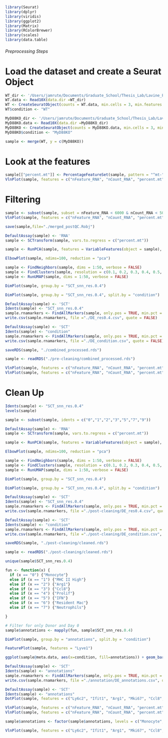```r
library(Seurat)
library(dplyr)
library(viridis)
library(ggplot2)
library(Matrix)
library(RColorBrewer)
library(scales)
library(data.table)
```

###### Preprocessing Steps

# Load the dataset and create a Seurat Object
```r
WT_dir <- '/Users/jamrute/Documents/Graduate_School/Thesis_Lab/Lavine_Projects/Secondary/Ben_transplant/MyD88_KO/Matrices/Wildtype-WT/filtered_feature_bc_matrix/'
WT.data <- Read10X(data.dir =WT_dir)
WT <- CreateSeuratObject(counts = WT.data, min.cells = 3, min.features = 200)
WT$condition <- "WT"

MyD88KO_dir <- '/Users/jamrute/Documents/Graduate_School/Thesis_Lab/Lavine_Projects/Secondary/Ben_transplant/MyD88_KO/Matrices/MyD88_Day_3KO/filtered_feature_bc_matrix/'
MyD88KO.data <- Read10X(data.dir =MyD88KO_dir)
MyD88KO <- CreateSeuratObject(counts = MyD88KO.data, min.cells = 3, min.features = 200)
MyD88KO$condition <- "MyD88KO"

sample <- merge(WT, y = c(MyD88KO))
```

# Look at the features
```r
sample[["percent.mt"]] <- PercentageFeatureSet(sample, pattern = "^mt-")
VlnPlot(sample, features = c("nFeature_RNA", "nCount_RNA", "percent.mt"), ncol = 3, group.by = "orig.ident")
```

# Filtering
```r
sample <- subset(sample, subset = nFeature_RNA < 6000 & nCount_RNA < 50000 & percent.mt < 10)
VlnPlot(sample, features = c("nFeature_RNA", "nCount_RNA", "percent.mt"), ncol = 3, group.by = "condition")
```

```r
save(sample,file="./merged_postQC.Robj")
```

```r
DefaultAssay(sample) <- 'RNA'
sample <- SCTransform(sample, vars.to.regress = c("percent.mt"))
```

```r
sample <- RunPCA(sample, features = VariableFeatures(object = sample), npcs=100, verbose=TRUE)
```

```r
ElbowPlot(sample, ndims=100, reduction = "pca")
```

```r
sample <- FindNeighbors(sample, dims = 1:50, verbose = FALSE)
sample <- FindClusters(sample, resolution = c(0.1, 0.2, 0.3, 0.4, 0.5, 0.6, 0.7, 0.8), verbose = FALSE)
sample <- RunUMAP(sample, dims = 1:50, verbose = FALSE)
```

```r
DimPlot(sample, group.by = "SCT_snn_res.0.4")
```

```r
DimPlot(sample, group.by = "SCT_snn_res.0.4", split.by = "condition")
```

```r
DefaultAssay(sample) <- 'SCT'
Idents(sample) <- "SCT_snn_res.0.4"
sample.rnamarkers <- FindAllMarkers(sample, only.pos = TRUE, min.pct = 0.1, logfc.threshold = 0.25)
write.csv(sample.rnamarkers, file ="./DE_res0.4.csv", quote = FALSE)
```

```r
DefaultAssay(sample) <- 'SCT'
Idents(sample) <- "condition"
sample.rnamarkers <- FindAllMarkers(sample, only.pos = TRUE, min.pct = 0.1, logfc.threshold = 0.25)
write.csv(sample.rnamarkers, file ="./DE_condition.csv", quote = FALSE)
```

```r
saveRDS(sample, "./combined_processed.rds")
```

```r
sample <- readRDS("./pre-cleaning/combined_processed.rds")
```

```r
VlnPlot(sample, features = c("nFeature_RNA", "nCount_RNA", "percent.mt"), ncol = 3, group.by = "condition")
VlnPlot(sample, features = c("nFeature_RNA", "nCount_RNA", "percent.mt"), ncol = 3, group.by = "SCT_snn_res.0.4")
```
# Clean Up

```r
Idents(sample) <- "SCT_snn_res.0.4"
levels(sample)
```

```r
sample <- subset(sample, idents = c("0","1","2","3","5","7","9"))
```

```r
DefaultAssay(sample) <- 'RNA'
sample <- SCTransform(sample, vars.to.regress = c("percent.mt"))
```

```r
sample <- RunPCA(sample, features = VariableFeatures(object = sample), npcs=100, verbose=FALSE)
```

```r
ElbowPlot(sample, ndims=100, reduction = "pca")
```

```r
sample <- FindNeighbors(sample, dims = 1:50, verbose = FALSE)
sample <- FindClusters(sample, resolution = c(0.1, 0.2, 0.3, 0.4, 0.5, 0.6, 0.7, 0.8), verbose = FALSE)
sample <- RunUMAP(sample, dims = 1:50, verbose = FALSE)
```

```r
DimPlot(sample, group.by = "SCT_snn_res.0.4")
```

```r
DimPlot(sample, group.by = "SCT_snn_res.0.4", split.by = "condition")
```

```r
DefaultAssay(sample) <- 'SCT'
Idents(sample) <- "SCT_snn_res.0.4"
sample.rnamarkers <- FindAllMarkers(sample, only.pos = TRUE, min.pct = 0.1, logfc.threshold = 0.25)
write.csv(sample.rnamarkers, file ="./post-cleaning/DE_res0.4.csv", quote = FALSE)
```

```r
DefaultAssay(sample) <- 'SCT'
Idents(sample) <- "condition"
sample.rnamarkers <- FindAllMarkers(sample, only.pos = TRUE, min.pct = 0.1, logfc.threshold = 0.25)
write.csv(sample.rnamarkers, file ="./post-cleaning/DE_condition.csv", quote = FALSE)
```

```r
saveRDS(sample, "./post-cleaning/cleaned.rds")
```

```r
sample <- readRDS("./post-cleaning/cleaned.rds")
```

```r
unique(sample$SCT_snn_res.0.4)
```

```r
fun <- function(x) {
  if (x == "0") {"Monocyte"} 
  else if (x == "1") {"MHC II High"}
  else if (x == "2") {"Arg1"}
  else if (x == "3") {"Ccl8"}
  else if (x == "4") {"Prolif"}
  else if (x == "5") {"IFN"}
  else if (x == "6") {"Resident Mac"}
  else if (x == "7") {"Neutrophils"}

}

# Filter for only Donor and Day 0
sample$annotations <- mapply(fun, sample$SCT_snn_res.0.4)
```

```r
DimPlot(sample, group.by = "annotations", split.by = "condition")
```

```r
FeaturePlot(sample, features = "Lyve1")
```

```r
ggplot(sample@meta.data, aes(x=condition, fill=annotations)) + geom_bar(position = "fill") + theme_bw() + theme(axis.text.x = element_text(angle = 90))
```

```r
DefaultAssay(sample) <- 'SCT'
Idents(sample) <- "annotations"
sample.rnamarkers <- FindAllMarkers(sample, only.pos = TRUE, min.pct = 0.1, logfc.threshold = 0.25)
write.csv(sample.rnamarkers, file ="./annotation/DE_annotations.csv", quote = FALSE)
```

```r
DefaultAssay(sample) <- 'SCT'
Idents(sample) <- "annotations"
DotPlot(sample, features = c("Ly6c2", "Ifit1", "Arg1", "Mki67", "Ccl8", "H2-Aa", "Lyve1", "Retnlg"), cols = c("lightgrey", "blue"), col.min = 0) + RotatedAxis()

```


```r
VlnPlot(sample, features = c("nFeature_RNA", "nCount_RNA", "percent.mt"), ncol = 3, group.by = "condition")
VlnPlot(sample, features = c("nFeature_RNA", "nCount_RNA", "percent.mt"), ncol = 3, group.by = "annotations")
```

```r
sample$annotations <- factor(sample$annotations, levels = c("Monocyte", "IFN", "Arg1", "Prolif", "Ccl8", "MHC II High", "Resident Mac", "Neutrophils"), ordered = TRUE)
```

```r
VlnPlot(sample, features = c("Ly6c2", "Ifit1", "Arg1", "Mki67", "Ccl8", "H2-Aa", "Lyve1", "Retnlg"), stack = TRUE, group.by = "annotations") + NoLegend()
```




